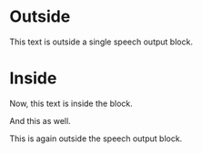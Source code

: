 
# Outside

This text is outside a single speech output block.

<SpeechOutput id="single-block">

# Inside

Now, this text is inside the block.

And this as well.

<CustomComponent />

</SpeechOutput>

This is again outside the speech output block.

